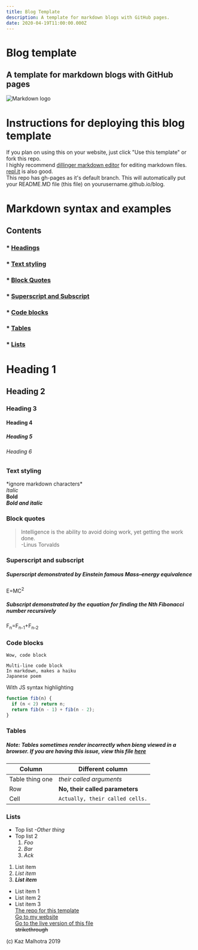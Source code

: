 ```yaml
---
title: Blog Template
description: A template for markdown blogs with GitHub pages.
date: 2020-04-19T11:00:00.000Z
---
```


# Blog template

## A template for markdown blogs with GitHub pages

![Markdown logo](https://images.unsplash.com/photo-1590889177644-58ae7414f30c?ixlib=rb-1.2.1&q=80&fm=jpg&crop=entropy&cs=tinysrgb&dl=christian-salas-DjGRskJdBws-unsplash.jpg&w=2400)

# Instructions for deploying this blog template

If you plan on using this on your website, just click "Use this template" or fork this repo.  
I highly recommend [dillinger markdown editor](https://dillinger.io/) for editing markdown files. [repl.it](https://repl.it)
is also good.  
This repo has gh-pages as it's default branch. This will automatically put your README.MD file (this file) on yourusername.github.io/blog.

# Markdown syntax and examples

## Contents

### \* [Headings](https://github.com/KazMalhotra/blog#heading-1)

### \* [Text styling](https://kazmal.tech/blog#text-styling)

### \* [Block Quotes](https://kazmal.tech/blog#block-quotes)

### \* [Superscript and Subscript](https://kazmal.tech/blog#superscript-and-subscript)

### \* [Code blocks](https://kazmal.tech/blog#code-blocks)

### \* [Tables](https://kazmal.tech/blog#tables)

### \* [Lists](https://kazmal.tech/blog#lists)

# Heading 1

## Heading 2

### Heading 3

#### Heading 4

##### Heading 5

###### Heading 6

### Text styling

\*ignore markdown characters\*  
_Italic_  
**Bold**  
**_Bold and italic_**

### Block quotes

> Intelligence is the ability to avoid doing work, yet getting the work done.  
> -Linus Torvalds

### Superscript and subscript

##### Superscript demonstrated by Einstein famous Mass–energy equivalence

E=MC<sup>2</sup>

##### Subscript demonstrated by the equation for finding the Nth Fibonacci number recursively

F<sub>n</sub>=F<sub>n-1</sub>+F<sub>n-2</sub>

### Code blocks

`Wow, code block`

```
Multi-line code block
In markdown, makes a haiku
Japanese poem
```

With JS syntax highlighting

```js
function fib(n) {
  if (n < 2) return n;
  return fib(n - 1) + fib(n - 2);
}
```

### Tables

##### Note: Tables sometimes render incorrectly when bieng viewed in a browser. If you are having this issue, view this file [here](https://github.com/KazMalhotra/blog/blob/gh-pages/README.md#tables)

| Column          | Different column                |
| --------------- | ------------------------------- |
| Table thing one | _their called arguments_        |
| Row             | **No, their called parameters** |
| Cell            | `Actually, their called cells.` |

### Lists

- Top list
  _-Other thing_
- Top list 2
  1. _Foo_
  2. _Bar_
  3. _Ack_

1. List item
2. _List item_
3. **_List item_**

- List item 1
- List item 2
- List item 3  
  [The repo for this template](https://github.com/kazmalhotra/blog)  
  [Go to my website](https://kazmal.tech)  
  [Go to the live version of this file](https://kazmal.tech/blog)  
  ~~strikethrough~~

(c) Kaz Malhotra 2019
